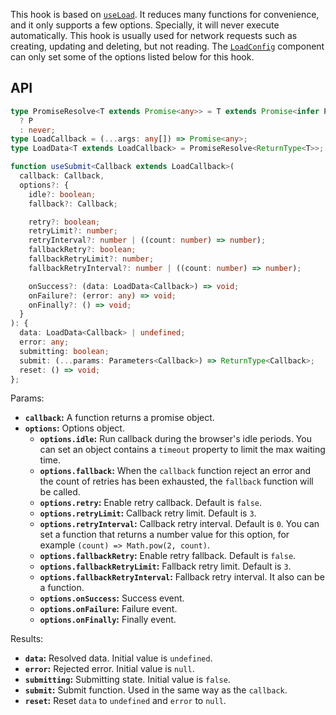 This hook is based on [`useLoad`](./useLoad). It reduces many functions for convenience, and it only supports a few options. Specially, it will never execute automatically. This hook is usually used for network requests such as creating, updating and deleting, but not reading. The [`LoadConfig`](./LoadConfig) component can only set some of the options listed below for this hook.

## API

```ts
type PromiseResolve<T extends Promise<any>> = T extends Promise<infer P>
  ? P
  : never;
type LoadCallback = (...args: any[]) => Promise<any>;
type LoadData<T extends LoadCallback> = PromiseResolve<ReturnType<T>>;

function useSubmit<Callback extends LoadCallback>(
  callback: Callback,
  options?: {
    idle?: boolean;
    fallback?: Callback;

    retry?: boolean;
    retryLimit?: number;
    retryInterval?: number | ((count: number) => number);
    fallbackRetry?: boolean;
    fallbackRetryLimit?: number;
    fallbackRetryInterval?: number | ((count: number) => number);

    onSuccess?: (data: LoadData<Callback>) => void;
    onFailure?: (error: any) => void;
    onFinally?: () => void;
  }
): {
  data: LoadData<Callback> | undefined;
  error: any;
  submitting: boolean;
  submit: (...params: Parameters<Callback>) => ReturnType<Callback>;
  reset: () => void;
};
```

Params:

- **`callback`:** A function returns a promise object.
- **`options`:** Options object.
  - **`options.idle`:** Run callback during the browser's idle periods. You can set an object contains a `timeout` property to limit the max waiting time.
  - **`options.fallback`:** When the `callback` function reject an error and the count of retries has been exhausted, the `fallback` function will be called.
  - **`options.retry`:** Enable retry callback. Default is `false`.
  - **`options.retryLimit`:** Callback retry limit. Default is `3`.
  - **`options.retryInterval`:** Callback retry interval. Default is `0`. You can set a function that returns a number value for this option, for example `(count) => Math.pow(2, count)`.
  - **`options.fallbackRetry`:** Enable retry fallback. Default is `false`.
  - **`options.fallbackRetryLimit`:** Fallback retry limit. Default is `3`.
  - **`options.fallbackRetryInterval`:** Fallback retry interval. It also can be a function.
  - **`options.onSuccess`:** Success event.
  - **`options.onFailure`:** Failure event.
  - **`options.onFinally`:** Finally event.

Results:

- **`data`:** Resolved data. Initial value is `undefined`.
- **`error`:** Rejected error. Initial value is `null`.
- **`submitting`:** Submitting state. Initial value is `false`.
- **`submit`:** Submit function. Used in the same way as the `callback`.
- **`reset`:** Reset `data` to `undefined` and `error` to `null`.
